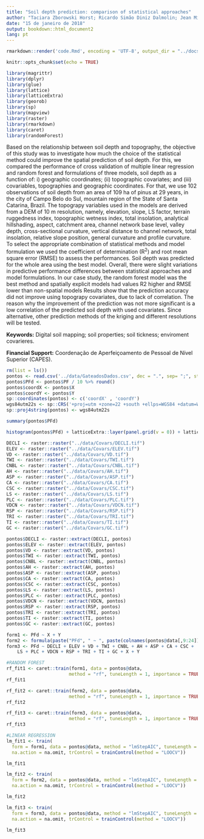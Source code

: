 ```yaml
---
title: "Soil depth prediction: comparison of statistical approaches"
author: "Taciara Zborowski Horst; Ricardo Simão Diniz Dalmolin; Jean Michel Moura-Bueno; Alessandro Samuel-Rosa"
date: "15 de janeiro de 2018"
output: bookdown::html_document2
lang: pt
---
```


```r
rmarkdown::render('code.Rmd', encoding = 'UTF-8', output_dir = "../docs")
```

```r
knitr::opts_chunk$set(echo = TRUE)
```

```r
library(magrittr)
library(dplyr)
library(glue)
library(lattice)
library(latticeExtra)
library(georob)
library(sp)
library(mapview)
library(raster)
library(rmarkdown)
library(caret)
library(randomForest)
```

Based on the relationship between soil depth and topography, the objective of this study was to investigate how much the choice of the statistical method could improve the spatial prediction of soil depth. For this, we compared the performance of cross validation of multiple linear regression and random forest and formulations of three models, soil depth as a function of: i) geographic coordinates; (ii) topographic covariates; and (iii) covariables, topographies and geographic coordinates. For that, we use 102 observations of soil depth from an area of 109 ha of pinus at 29 years, in the city of Campo Belo do Sul, mountain region of the State of Santa Catarina, Brazil. The topograpy variables used in the models are derived from a DEM of 10 m resolution, namely, elevation, slope, LS factor, terrain ruggedness index, topographic wetness index, total insolation, analytical hillshading, aspect, catchment area, channel network base level, valley depth, cross-sectional curvature, vertical distance to channel network, total insolation, relative slope position, general curvature and profile curvature. To select the appropriate combination of statistical methods and model formulation we used the coefficient of determination (R^2^) and root mean square error (RMSE) to assess the performances. Soil depth was predicted for the whole area using the best model. Overall, there were slight variations in predictive performance differences between statistical approaches and model formulations. In our case study, the random forest model was the best method and spatially explicit models had values R2 higher and RMSE lower than non-spatial models Results show that the prediction accuracy did not improve using topograpy covariates, due to lack of correlation. The reason why the improvement of the prediction was not more significant is a low correlation of the predicted soil depth with used covariates. Since alternative, other prediction methods of the kriging and different resolutions will be tested.

**Keywords:** Digital soil mapping; soil properties; soil tickness; enviroment covarieres.

**Financial Support:** Coordenação de Aperfeiçoamento de Pessoal de Nível Superior (CAPES).

```r
rm(list = ls())
pontos <- read.csv('../data/GateadosDados.csv', dec = ".", sep= ";", stringsAsFactors = FALSE)
pontos$PFd <- pontos$PF / 10 %>% round()
pontos$coordX <- pontos$X
pontos$coordY <- pontos$Y
sp::coordinates(pontos) <- c('coordX' , 'coordY')
wgs84utm22s <- sp::CRS('+proj=utm +zone=22 +south +ellps=WGS84 +datum=WGS84 +units=m +no_defs')
sp::proj4string(pontos) <- wgs84utm22s
```

```r
summary(pontos$PFd)
```

```r
histogram(pontos$PFd) + latticeExtra::layer(panel.grid(v = 0)) + latticeExtra::layer(panel.rug(pontos$PFd))
```

```r
DECLI <- raster::raster("../data/Covars/DECLI.tif")
ELEV <- raster::raster("../data/Covars/ELEV.tif")
VD <- raster::raster("../data/Covars/VD.tif")
TWI <- raster::raster("../data/Covars/TWI.tif")
CNBL <- raster::raster("../data/Covars/CNBL.tif")
AH <- raster::raster("../data/Covars/AH.tif")
ASP <- raster::raster("../data/Covars/ASP.tif")
CA <- raster::raster("../data/Covars/CA.tif")
CSC <- raster::raster("../data/Covars/CSC.tif")
LS <- raster::raster("../data/Covars/LS.tif")
PLC <- raster::raster("../data/Covars/PLC.tif")
VDCN <- raster::raster("../data/Covars/VDCN.tif")
RSP <- raster::raster("../data/Covars/RSP.tif")
TRI <- raster::raster("../data/Covars/TRI.tif")
TI <- raster::raster("../data/Covars/TI.tif")
GC <- raster::raster("../data/Covars/GC.tif")
```

```r
pontos$DECLI <- raster::extract(DECLI, pontos)
pontos$ELEV <- raster::extract(ELEV, pontos)
pontos$VD <- raster::extract(VD, pontos)
pontos$TWI <- raster::extract(TWI, pontos)
pontos$CNBL <- raster::extract(CNBL, pontos)
pontos$AH <- raster::extract(AH, pontos)
pontos$ASP <- raster::extract(ASP, pontos)
pontos$CA <- raster::extract(CA, pontos)
pontos$CSC <- raster::extract(CSC, pontos)
pontos$LS <- raster::extract(LS, pontos)
pontos$PLC <- raster::extract(PLC, pontos)
pontos$VDCN <- raster::extract(VDCN, pontos)
pontos$RSP <- raster::extract(RSP, pontos)
pontos$TRI <- raster::extract(TRI, pontos)
pontos$TI <- raster::extract(TI, pontos)
pontos$GC <- raster::extract(GC, pontos)
```

```r
form1 <- PFd ~ X + Y
form2 <- formula(paste("PFd", " ~ ", paste(colnames(pontos@data[,9:24]), collapse = " + ")))
form3 <- PFd ~ DECLI + ELEV + VD + TWI + CNBL + AH + ASP + CA + CSC + 
    LS + PLC + VDCN + RSP + TRI + TI + GC + X + Y
```

```r
#RANDOM FOREST
rf_fit1 <- caret::train(form1, data = pontos@data,
                       method = "rf", tuneLength = 1, importance = TRUE, trControl = trainControl("LOOCV"))
rf_fit1
```

```r
rf_fit2 <- caret::train(form2, data = pontos@data,
                       method = "rf", tuneLength = 1, importance = TRUE, trControl = trainControl("LOOCV"))
rf_fit2
```

```r
rf_fit3 <- caret::train(form3, data = pontos@data,
                       method = "rf", tuneLength = 1, importance = TRUE, trControl = trainControl("LOOCV"))
rf_fit3
```

```r
#LINEAR REGRESSION
lm_fit1 <- train(
  form = form1, data = pontos@data, method = "lmStepAIC", tuneLength = 1, importance = TRUE,
  na.action = na.omit, trControl = trainControl(method = "LOOCV"))

lm_fit1
```

```r
lm_fit2 <- train(
  form = form2, data = pontos@data, method = "lmStepAIC", tuneLength = 1, importance = TRUE,
  na.action = na.omit, trControl = trainControl(method = "LOOCV"))

lm_fit2
```

```r
lm_fit3 <- train(
  form = form3, data = pontos@data, method = "lmStepAIC", tuneLength = 1, importance = TRUE,
  na.action = na.omit, trControl = trainControl(method = "LOOCV"))

lm_fit3
```
